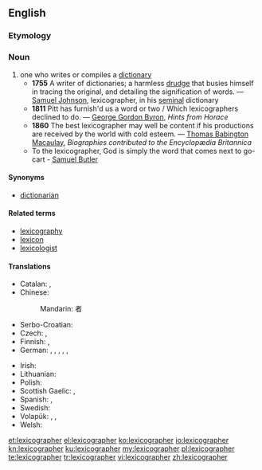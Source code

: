 ==English==
{{rfc-auto}}
{{wikipedia}}
===Etymology===
{{suffix|lexicography|er}}

===Noun===
{{en-noun}}

# one who writes or compiles a [[dictionary]]
#* '''1755''' A writer of dictionaries; a harmless [[drudge]] that busies himself in tracing the original, and detailing the signification of words. &mdash; [[w:Samuel Johnson|Samuel Johnson]], lexicographer, in his [[seminal]] dictionary
#* '''1811''' Pitt has furnish'd us a word or two / Which lexicographers declined to do. &mdash; [[w:George Gordon Byron|George Gordon Byron]], ''Hints from Horace''
#* '''1860''' The best lexicographer may well be content if his productions are received by the world with cold esteem. &mdash; [[w:Thomas Babington Macaulay|Thomas Babington Macaulay]], ''Biographies contributed to the Encyclopædia Britannica''
#* To the lexicographer, God is simply the word that comes next to go-cart - [[q:Samuel Butler|Samuel Butler]]

====Synonyms====
* [[dictionarian]]

====Related terms====
* [[lexicography]]
* [[lexicon]]
* [[lexicologist]]

====Translations====
{{trans-top|one who writes or compiles a dictionary}}
* Catalan: {{t-|ca|lexicògraf|m}}, {{t-|ca|lexicògrafa|f}}
* Chinese:
*: Mandarin: {{t|zh|词典|sc=Hani}}{{t|zh|编纂|sc=Hani}}者
* Serbo-Croatian: {{t|sh|leksikograf|m}}
* Czech: {{t-|cs|lexikograf|m}}, {{t-|cs|slovníkář|m}}
* Finnish: {{t-|fi|sanakirjantekijä}},  {{t-|fi|leksikografi}}
* German: {{t+|de|Lexikograf|m}}, {{t-|de|Lexikografin|f}}, {{t-|de|Lexikograph|m}}, {{t-|de|Lexikographin|f}}, {{t-|de|Verfasser eines Lexikons|m}}, {{t-|de|Verfasserin eines Lexikons|f}}
{{trans-mid}}
* Irish: {{t+|ga|foclóirí|m|xs=Irish}}
* Lithuanian: {{t-|lt|leksikografas|m|xs=Lithuanian}}
* Polish: {{t-|pl|leksykograf|m}}
* Scottish Gaelic: {{t-|gd|faclairiche|m}}, {{t-|gd|facladair|m}}
* Spanish: {{t+|es|lexicógrafo|m}}, {{t-|es|lexicógrafa|f}}
* Swedish: {{t+|sv|lexikograf|c}}
* Volapük: {{qualifier|♂♀}} {{t-|vo|vödabukilautan}}, {{qualifier|♂}} {{t-|vo|vödabukihilautan}}, {{qualifier|♀}} {{t-|vo|vödabukijilautan}}
* Welsh: {{t+|cy|geiriadurwr|m|xs=Welsh}}
{{trans-bottom}}

[[et:lexicographer]]
[[el:lexicographer]]
[[ko:lexicographer]]
[[io:lexicographer]]
[[kn:lexicographer]]
[[ku:lexicographer]]
[[my:lexicographer]]
[[pl:lexicographer]]
[[te:lexicographer]]
[[tr:lexicographer]]
[[vi:lexicographer]]
[[zh:lexicographer]]